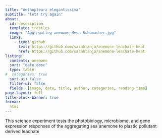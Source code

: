 ```yaml
---
title: "Anthopleura elegantissima"
subtitle: "lets try again"
about:
  id: description
  template: trestles
  image: "Aggregating-anemone-Mesa-Schumacher.jpg"
  links:
    - icon: github
      text: https://github.com/sarahtanja/anemone-leachate-heat
      href: https://github.com/sarahtanja/anemone-leachate-heat
listing: 
  contents: anemone
  sort: "date desc"
  type: table
#  categories: true
  sort-ui: false
  filter-ui: false
  fields: [image, date, title, author, categories, reading-time]
page-layout: full
title-block-banner: true
format:
  html
---
```


::: {#description}
This science experiment tests the photobiology, microbiome, and gene expression responses of the aggregating sea anemone to plastic pollutant derived leachate
:::
